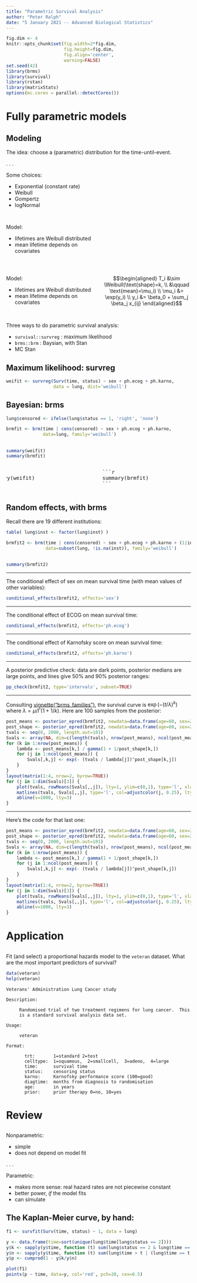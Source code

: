 ```yaml
---
title: "Parametric Survival Analysis"
author: "Peter Ralph"
date: "5 January 2021 -- Advanced Biological Statistics"
---
```


```r
fig.dim <- 4
knitr::opts_chunk$set(fig.width=2*fig.dim,
                      fig.height=fig.dim,
                      fig.align='center',
                      warning=FALSE)
set.seed(42)
library(brms)
library(survival)
library(rstan)
library(matrixStats)
options(mc.cores = parallel::detectCores())
```



# Fully parametric models

## Modeling

The idea: choose a (parametric) distribution for the time-until-event.

. . .

Some choices:

- Exponential (constant rate)
- Weibull
- Gompertz
- logNormal

##

::: {.columns}
:::::: {.column width=50%}

Model:

- lifetimes are Weibull distributed
- mean lifetime depends on covariates

:::
:::::: {.column width=50%}

:::
::::::

##

::: {.columns}
:::::: {.column width=50%}

Model:

- lifetimes are Weibull distributed
- mean lifetime depends on covariates

:::
:::::: {.column width=50%}

$$\begin{aligned}
    T_i &\sim \Weibull(\text{shape}=k, \\
        &\qquad \text{mean}=\mu_i) \\
    \mu_i &= \exp(y_i) \\
    y_i &= \beta_0 + \sum_j \beta_j x_{ij} 
\end{aligned}$$

:::
::::::

## 

Three ways to do parametric survival analysis:

- `survival::survreg` : maximum likelihood
- `brms::brm` : Baysian, with Stan
- MC Stan

## Maximum likelihood: survreg

```r
weifit <- survreg(Surv(time, status) ~ sex + ph.ecog + ph.karno,
                  data = lung, dist='weibull')
```

## Bayesian: brms

```r
lung$censored <- ifelse(lung$status == 1, 'right', 'none')

brmfit <- brm(time | cens(censored) ~ sex + ph.ecog + ph.karno,
              data=lung, family='weibull')
```

##

```r
summary(weifit)
summary(brmfit)
```

::: {.columns}
:::::: {.column width=50%}

<pre style="width:120%; margin-left:-20%;">
```r
summary(weifit)
```
</pre>

:::
:::::: {.column width=50%}

<pre style="width:120%;">
```r
summary(brmfit)
```
</pre>

:::
::::::


## Random effects, with brms

Recall there are 19 different institutions:
```r
table( lung$inst <- factor(lung$inst) )
```

```r
brmfit2 <- brm(time | cens(censored) ~ sex + ph.ecog + ph.karno + (1|inst),
               data=subset(lung, !is.na(inst)), family='weibull')
```

##

```r
summary(brmfit2)
```

-------------

The conditional effect of sex on mean survival time (with mean values of other variables):
```r
conditional_effects(brmfit2, effects='sex')
```

-------------

The conditional effect of ECOG on mean survival time:
```r
conditional_effects(brmfit2, effects='ph.ecog')
```


-------------

The conditional effect of Karnofsky score on mean survival time:
```r
conditional_effects(brmfit2, effects='ph.karno')
```

-------------

A posterior predictive check: data are dark points, posterior medians are large points,
and lines give 50% and 90% posterior ranges:
```r
pp_check(brmfit2, type='intervals', subset=TRUE)
```

---------------

Consulting [vignette("brms_families")](https://cran.r-project.org/web/packages/brms/vignettes/brms_families.html),
the survival curve is $\exp(-(t / \lambda)^k)$ where $\lambda = \mu / \Gamma(1 + 1/k)$. Here are 100 samples from the posterior:
```r
post_means <- posterior_epred(brmfit2, newdata=data.frame(age=60, sex=2, ph.ecog=0:3, ph.karno=50), re_formula=NA, dpar="mu")[1:100,]
post_shape <- posterior_epred(brmfit2, newdata=data.frame(age=60, sex=2, ph.ecog=0:3, ph.karno=50), re_formula=NA, dpar="shape")[1:100,]
tvals <- seq(0, 2000, length.out=101)
Svals <- array(NA, dim=c(length(tvals), nrow(post_means), ncol(post_means)))
for (k in 1:nrow(post_means)) {
    lambda <- post_means[k,] / gamma(1 + 1/post_shape[k,])
    for (j in 1:ncol(post_means)) {
        Svals[,k,j] <- exp(- (tvals / lambda[j])^post_shape[k,j])
    }
}
layout(matrix(1:4, nrow=2, byrow=TRUE))
for (j in 1:dim(Svals)[3]) {
    plot(tvals, rowMeans(Svals[,,j]), lty=1, ylim=c(0,1), type='l', xlab='time (t)', ylab='S(t)', col=j, main=paste("ECOG =", j-1))
    matlines(tvals, Svals[,,j], type='l', col=adjustcolor(j, 0.25), lty=1)
    abline(v=1000, lty=3)
}
```

----------

Here's the code for that last one:
```r
post_means <- posterior_epred(brmfit2, newdata=data.frame(age=60, sex=2, ph.ecog=0:3, ph.karno=50), re_formula=NA, dpar="mu")[1:100,]
post_shape <- posterior_epred(brmfit2, newdata=data.frame(age=60, sex=2, ph.ecog=0:3, ph.karno=50), re_formula=NA, dpar="shape")[1:100,]
tvals <- seq(0, 2000, length.out=101)
Svals <- array(NA, dim=c(length(tvals), nrow(post_means), ncol(post_means)))
for (k in 1:nrow(post_means)) {
    lambda <- post_means[k,] / gamma(1 + 1/post_shape[k,])
    for (j in 1:ncol(post_means)) {
        Svals[,k,j] <- exp(- (tvals / lambda[j])^post_shape[k,j])
    }
}
layout(matrix(1:4, nrow=2, byrow=TRUE))
for (j in 1:dim(Svals)[3]) {
    plot(tvals, rowMeans(Svals[,,j]), lty=1, ylim=c(0,1), type='l', xlab='time (t)', ylab='S(t)', col=j, main=paste("ECOG =", j-1))
    matlines(tvals, Svals[,,j], type='l', col=adjustcolor(j, 0.25), lty=1)
    abline(v=1000, lty=3)
}
```


# Application

## 

Fit (and select) a proportional hazards model to the `veteran` dataset.
What are the most important predictors of survival?

```r
data(veteran)
help(veteran)
```
```
Veterans' Administration Lung Cancer study

Description:

     Randomised trial of two treatment regimens for lung cancer.  This
     is a standard survival analysis data set.

Usage:

     veteran
     
Format:

       trt:       1=standard 2=test                            
       celltype:  1=squamous,  2=smallcell,  3=adeno,  4=large 
       time:      survival time                                
       status:    censoring status                             
       karno:     Karnofsky performance score (100=good)       
       diagtime:  months from diagnosis to randomisation       
       age:       in years                                     
       prior:     prior therapy 0=no, 10=yes      
```


# Review

##

Nonparametric:

- simple
- does not depend on model fit

. . .

Parametric:

- makes more sense: real hazard rates are not piecewise constant
- better power, *if* the model fits
- can simulate



## The Kaplan-Meier curve, by hand:

```r
f1 <- survfit(Surv(time, status) ~ 1, data = lung)

y <- data.frame(time=sort(unique(lung$time[lung$status == 2])))
y$k <- sapply(y$time, function (t) sum(lung$status == 2 & lung$time == t))
y$n <- sapply(y$time, function (t) sum(lung$time > t | (lung$time == t & lung$status == 2)))
y$p <- cumprod(1 - y$k/y$n)

plot(f1)
points(p ~ time, data=y, col='red', pch=20, cex=0.5)
```
